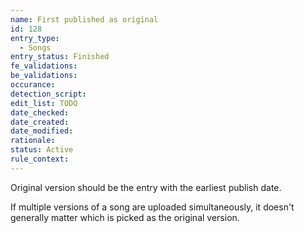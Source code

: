 ```yaml
---
name: First published as original
id: 128
entry_type:
  - Songs
entry_status: Finished
fe_validations:
be_validations:
occurance:
detection_script:
edit_list: TODO
date_checked:
date_created:
date_modified:
rationale:
status: Active
rule_context:
---
```

Original version should be the entry with the earliest publish date.

If multiple versions of a song are uploaded simultaneously, it doesn't generally matter which is picked as the original version.